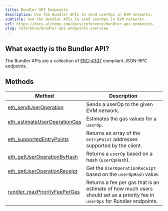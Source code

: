 ```yaml
---
title: Bundler API Endpoints
description: Use the Bundler APIs to send userOps in EVM networks.
subtitle: Use the Bundler APIs to send userOps in EVM networks.
url: https://docs.alchemy.com/docs/reference/bundler-api-endpoints
slug: reference/bundler-api-endpoints-overview
---
```


## What exactly is the Bundler API?

The Bundler APIs are a collection of [ERC-4337](https://eips.ethereum.org/EIPS/eip-4337#rpc-methods-eth-namespace) compliant JSON-RPC endpoints.

## Methods

| Method                                                                  | Description                                                                                                                  |
| ----------------------------------------------------------------------- | ---------------------------------------------------------------------------------------------------------------------------- |
| [eth_sendUserOperation](/reference/eth-senduseroperation)               | Sends a userOp to the given EVM network.                                                                                     |
| [eth_estimateUserOperationGas](/reference/eth-estimateuseroperationgas) | Estimates the gas values for a `userOp`.                                                                                     |
| [eth_supportedEntryPoints](/reference/eth-supportedentrypoints)         | Returns an array of the `entryPoint` addresses supported by the client.                                                      |
| [eth_getUserOperationByHash](/reference/eth-getuseroperationbyhash)     | Returns a `userOp` based on a hash (`userOpHash`).                                                                           |
| [eth_getUserOperationReceipt](/reference/eth-getuseroperationreceipt)   | Get the `UserOperationReceipt` based on the `userOpHash` value.                                                              |
| [rundler_maxPriorityFeePerGas](/reference/rundler-maxpriorityfeepergas) | Returns a fee per gas that is an estimate of how much users should set as a priority fee in `userOps` for Rundler endpoints. |
